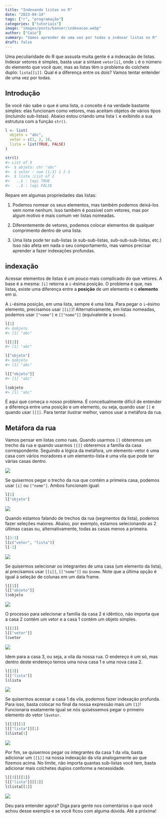 ```yaml
---
title: "Indexando listas no R"
date: "2023-04-14"
tags: ["r", "programação"]
categories: ["tutoriais"]
image: "images/posts/banner/indexacao.webp"
author: ["Caio"]
summary: "Vamos aprender de uma vez por todas a indexar listas no R"
draft: false
---
```


Uma peculiaridade do R que assusta muita gente é a indexação de listas.
Indexar vetores é simples, basta usar a sintaxe `vetor[i]`, onde `i` é o
número do elemento que você quer, mas as listas têm o problema do
colchete duplo: `lista[[i]]`. Qual é a diferença entre os dois? Vamos
tentar entender de uma vez por todas.

## Introdução

Se você não sabe o que é uma lista, o conceito é na verdade bastante
simples: elas funcionam como vetores, mas aceitam objetos de vários
tipos (incluindo sub-listas). Abaixo estou criando uma lista `l` e
exibindo a sua estrutura com a função `str()`.

``` r
l <- list(
  objeto = "abc",
  vetor = c(1, 2, 3),
  lista = list(TRUE, FALSE)
)

str(l)
#> List of 3
#>  $ objeto: chr "abc"
#>  $ vetor : num [1:3] 1 2 3
#>  $ lista :List of 2
#>   ..$ : logi TRUE
#>   ..$ : logi FALSE
```

Repare em algumas propriedades das listas:

1.  Podemos nomear os seus elementos, mas também podemos deixá-los sem
    nome nenhum. Isso também é possível com vetores, mas por algum
    motivo é mais comum ver listas nomeadas.

2.  Diferentemente de vetores, podemos colocar elementos de qualquer
    comprimento dentro de uma lista.

3.  Uma lista pode ter sub-listas (e sub-sub-listas, sub-sub-sub-listas,
    etc.) Isso não afeta em nada o seu comportamento, mas vamos precisar
    aprender a fazer indexações profundas.

## indexação

Acessar elementos de listas é um pouco mais complicado do que vetores. A
base é a mesma: `[i]` retorna a `i`-ésima posição. O problema é que, nas
listas, existe uma diferença entre a **posição** de um elemento e o
**elemento** em si.

A `i`-ésima posição, em uma lista, sempre é uma lista. Para pegar o
`i`-ésimo elemento, precisamos usar `[[i]]`! Alternativamente, em listas
nomeadas, podemos usar `["nome"]` e `[["nome"]]` (equivalente a
`$nome`).

``` r
l[1]
#> $objeto
#> [1] "abc"
```

``` r
l[[1]]
#> [1] "abc"
```

``` r
l["objeto"]
#> $objeto
#> [1] "abc"
```

``` r
l[["objeto"]]
#> [1] "abc"
```

``` r
l$objeto
#> [1] "abc"
```

É aqui que começa o nosso problema. É conceitualmente difícil de
entender a diferença entre uma posição e um elemento, ou seja, quando
usar `[]` e quando usar `[[]]`. Para tentar ilustrar melhor, vamos usar
a metáfora da rua.

## Metáfora da rua

Vamos pensar em listas como ruas. Quando usarmos `[]` obteremos um
trecho da rua e quando usarmos `[[]]` obteremos a família da casa
correspondente. Seguindo a lógica da metáfora, um elemento-vetor é uma
casa com vários moradores e um elemento-lista é uma vila que pode ter
várias casas dentro.

![](/images/posts/conteudo/2023-04-14-indexacao/l.png)

Se quisermos pegar o trecho da rua que contém a primeira casa, podemos
usar `[i]` ou `["nome"]`. Ambos funcionam igual:

``` r
l[1]
l["objeto"]
```

![](/images/posts/conteudo/2023-04-14-indexacao/l[1].png)

Quando estamos falando de trechos da rua (segmentos da lista), podemos
fazer seleções maiores. Abaixo, por exemplo, estamos selecionando as 2
últimas casas ou, alternativamente, todas as casas menos a primeira.

``` r
l[2:3]
l[c("vetor", "lista")]
l[-1]
```

![](/images/posts/conteudo/2023-04-14-indexacao/l[-1].png)

Se quisermos selecionar os integrantes de uma casa (um elemento da
lista), aí precisamos usar `[[i]]`, `[["nome"]]` ou `$nome`. Note que a
última opção é igual à seleção de colunas em um data frame.

``` r
l[[1]]
l[["objeto"]]
l$objeto
```

![](/images/posts/conteudo/2023-04-14-indexacao/l[[1]].png)

O processo para selecionar a família da casa 2 é idêntico, não importa
que a casa 2 contém um vetor e a casa 1 contém um objeto simples.

``` r
l[[2]]
l[["vetor"]]
l$vetor
```

![](/images/posts/conteudo/2023-04-14-indexacao/l[[2]].png)

Idem para a casa 3, ou seja, a vila da nossa rua. O endereço é um só,
mas dentro deste endereço temos uma nova casa 1 e uma nova casa 2.

``` r
l[[3]]
l[["lista"]]
l$lista
```

![](/images/posts/conteudo/2023-04-14-indexacao/l[[3]].png)

Se quisermos acessar a casa 1 da vila, podemos fazer indexação profunda.
Para isso, basta colocar no final da nossa expressão mais um `[1]`!
Funcionaria exatamente igual se nós quiséssemos pegar o primeiro
elemento do vetor `l$vetor`.

``` r
l[[3]][1]
l[["lista"]][1]
l$lista[1]
```

![](/images/posts/conteudo/2023-04-14-indexacao/l[[3]][1].png)

Por fim, se quisermos pegar os integrantes da casa 1 da vila, basta
adicionar um `[[1]]` na nossa indexação da vila analogamente ao que
fizemos acima. No limite, não importa quantas sub-listas você tem, basta
adicionar mais colchetes duplos conforme a necessidade.

``` r
l[[3]][[1]]
l[["lista"]][[1]]
l$lista[[1]]
```

![](/images/posts/conteudo/2023-04-14-indexacao/l[[3]][[1]].png)

Deu para entender agora? Diga para gente nos comentários o que você
achou desse exemplo e se você ficou com alguma dúvida. Até a próxima!
